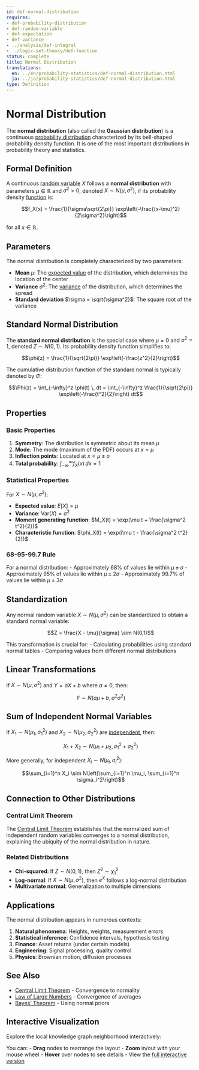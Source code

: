 ```yaml
---
id: def-normal-distribution
requires:
- def-probability-distribution
- def-random-variable
- def-expectation
- def-variance
- ../analysis/def-integral
- ../logic-set-theory/def-function
status: complete
title: Normal Distribution
translations:
  en: ../en/probability-statistics/def-normal-distribution.html
  ja: ../ja/probability-statistics/def-normal-distribution.html
type: Definition
---
```


# Normal Distribution {#def-normal-distribution}

The **normal distribution** (also called the **Gaussian distribution**) is a continuous [probability distribution](def-probability-distribution.qmd) characterized by its bell-shaped probability density function. It is one of the most important distributions in probability theory and statistics.

## Formal Definition

A continuous [random variable](def-random-variable.qmd) $X$ follows a **normal distribution** with parameters $\mu \in \mathbb{R}$ and $\sigma^2 > 0$, denoted $X \sim N(\mu, \sigma^2)$, if its probability density [function](../logic-set-theory/def-function.qmd) is:

$$f_X(x) = \frac{1}{\sigma\sqrt{2\pi}} \exp\left(-\frac{(x-\mu)^2}{2\sigma^2}\right)$$

for all $x \in \mathbb{R}$.

## Parameters

The normal distribution is completely characterized by two parameters:

- **Mean** $\mu$: The [expected value](def-expectation.qmd) of the distribution, which determines the location of the center
- **Variance** $\sigma^2$: The [variance](def-variance.qmd) of the distribution, which determines the spread
- **Standard deviation** $\sigma = \sqrt{\sigma^2}$: The square root of the variance

## Standard Normal Distribution

The **standard normal distribution** is the special case where $\mu = 0$ and $\sigma^2 = 1$, denoted $Z \sim N(0,1)$. Its probability density function simplifies to:

$$\phi(z) = \frac{1}{\sqrt{2\pi}} \exp\left(-\frac{z^2}{2}\right)$$

The cumulative distribution function of the standard normal is typically denoted by $\Phi$:

$$\Phi(z) = \int_{-\infty}^z \phi(t) \, dt = \int_{-\infty}^z \frac{1}{\sqrt{2\pi}} \exp\left(-\frac{t^2}{2}\right) dt$$

## Properties

### Basic Properties

1. **Symmetry**: The distribution is symmetric about its mean $\mu$
2. **Mode**: The mode (maximum of the PDF) occurs at $x = \mu$
3. **Inflection points**: Located at $x = \mu \pm \sigma$
4. **Total probability**: $\int_{-\infty}^{\infty} f_X(x) \, dx = 1$

### Statistical Properties

For $X \sim N(\mu, \sigma^2)$:

- **Expected value**: $E[X] = \mu$
- **Variance**: $\text{Var}(X) = \sigma^2$
- **Moment generating function**: $M_X(t) = \exp(\mu t + \frac{\sigma^2 t^2}{2})$
- **Characteristic function**: $\phi_X(t) = \exp(i\mu t - \frac{\sigma^2 t^2}{2})$

### 68-95-99.7 Rule

For a normal distribution:
- Approximately 68% of values lie within $\mu \pm \sigma$
- Approximately 95% of values lie within $\mu \pm 2\sigma$
- Approximately 99.7% of values lie within $\mu \pm 3\sigma$

## Standardization

Any normal random variable $X \sim N(\mu, \sigma^2)$ can be standardized to obtain a standard normal variable:

$$Z = \frac{X - \mu}{\sigma} \sim N(0,1)$$

This transformation is crucial for:
- Calculating probabilities using standard normal tables
- Comparing values from different normal distributions

## Linear Transformations

If $X \sim N(\mu, \sigma^2)$ and $Y = aX + b$ where $a \neq 0$, then:

$$Y \sim N(a\mu + b, a^2\sigma^2)$$

## Sum of Independent Normal Variables

If $X_1 \sim N(\mu_1, \sigma_1^2)$ and $X_2 \sim N(\mu_2, \sigma_2^2)$ are [independent](def-independence.qmd), then:

$$X_1 + X_2 \sim N(\mu_1 + \mu_2, \sigma_1^2 + \sigma_2^2)$$

More generally, for independent $X_i \sim N(\mu_i, \sigma_i^2)$:

$$\sum_{i=1}^n X_i \sim N\left(\sum_{i=1}^n \mu_i, \sum_{i=1}^n \sigma_i^2\right)$$

## Connection to Other Distributions

### Central Limit Theorem

The [Central Limit Theorem](thm-central-limit.qmd) establishes that the normalized sum of independent random variables converges to a normal distribution, explaining the ubiquity of the normal distribution in nature.

### Related Distributions

- **Chi-squared**: If $Z \sim N(0,1)$, then $Z^2 \sim \chi^2_1$
- **Log-normal**: If $X \sim N(\mu, \sigma^2)$, then $e^X$ follows a log-normal distribution
- **Multivariate normal**: Generalization to multiple dimensions

## Applications

The normal distribution appears in numerous contexts:

1. **Natural phenomena**: Heights, weights, measurement errors
2. **Statistical inference**: Confidence intervals, hypothesis testing
3. **Finance**: Asset returns (under certain models)
4. **Engineering**: Signal processing, quality control
5. **Physics**: Brownian motion, diffusion processes

## See Also

- [Central Limit Theorem](thm-central-limit.qmd) - Convergence to normality
- [Law of Large Numbers](thm-law-of-large-numbers.qmd) - Convergence of averages
- [Bayes' Theorem](thm-bayes.qmd) - Using normal priors

## Interactive Visualization

Explore the local knowledge graph neighborhood interactively:

::: {.graph-viz data-id="def-normal-distribution" data-width="700" data-height="500"}
:::

You can:
- **Drag** nodes to rearrange the layout
- **Zoom** in/out with your mouse wheel
- **Hover** over nodes to see details
- View the [full interactive version](../../output/interactive/en/def-normal-distribution.html){target="_blank"}
